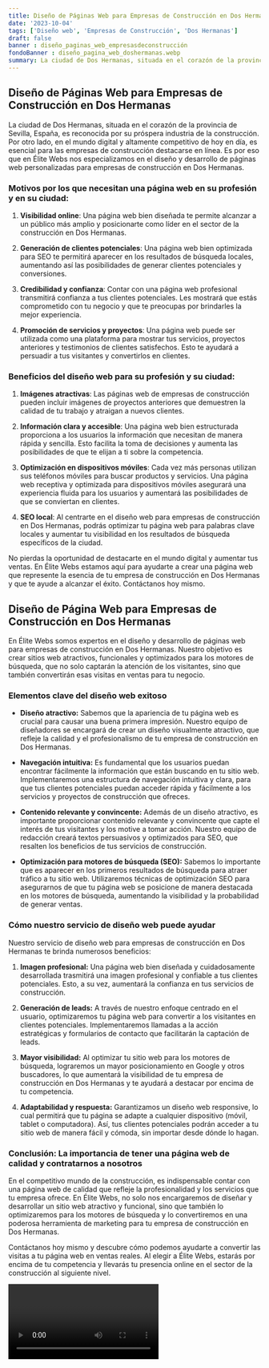 ```yaml
---
title: Diseño de Páginas Web para Empresas de Construcción en Dos Hermanas
date: '2023-10-04'
tags: ['Diseño web', 'Empresas de Construcción', 'Dos Hermanas']
draft: false
banner : diseño_paginas_web_empresasdeconstrucción
fondoBanner : diseño_pagina_web_doshermanas.webp
summary: La ciudad de Dos Hermanas, situada en el corazón de la provincia de Sevilla, España, es reconocida por su próspera industria de la construcción. Por otro lado, en el mundo digital y altamente competitivo de hoy en día, es esencial para las empresas de construcción destacarse en línea. Es por eso que en Élite Webs nos especializamos en el diseño y desarrollo de páginas web personalizadas para empresas de construcción en Dos Hermanas.
---
```


## Diseño de Páginas Web para Empresas de Construcción en Dos Hermanas

La ciudad de Dos Hermanas, situada en el corazón de la provincia de Sevilla, España, es reconocida por su próspera industria de la construcción. Por otro lado, en el mundo digital y altamente competitivo de hoy en día, es esencial para las empresas de construcción destacarse en línea. Es por eso que en Élite Webs nos especializamos en el diseño y desarrollo de páginas web personalizadas para empresas de construcción en Dos Hermanas.

### Motivos por los que necesitan una página web en su profesión y en su ciudad:

1. **Visibilidad online**: Una página web bien diseñada te permite alcanzar a un público más amplio y posicionarte como líder en el sector de la construcción en Dos Hermanas.

2. **Generación de clientes potenciales**: Una página web bien optimizada para SEO te permitirá aparecer en los resultados de búsqueda locales, aumentando así las posibilidades de generar clientes potenciales y conversiones.

3. **Credibilidad y confianza**: Contar con una página web profesional transmitirá confianza a tus clientes potenciales. Les mostrará que estás comprometido con tu negocio y que te preocupas por brindarles la mejor experiencia.

4. **Promoción de servicios y proyectos**: Una página web puede ser utilizada como una plataforma para mostrar tus servicios, proyectos anteriores y testimonios de clientes satisfechos. Esto te ayudará a persuadir a tus visitantes y convertirlos en clientes.

### Beneficios del diseño web para su profesión y su ciudad:

1. **Imágenes atractivas**: Las páginas web de empresas de construcción pueden incluir imágenes de proyectos anteriores que demuestren la calidad de tu trabajo y atraigan a nuevos clientes.

2. **Información clara y accesible**: Una página web bien estructurada proporciona a los usuarios la información que necesitan de manera rápida y sencilla. Esto facilita la toma de decisiones y aumenta las posibilidades de que te elijan a ti sobre la competencia.

3. **Optimización en dispositivos móviles**: Cada vez más personas utilizan sus teléfonos móviles para buscar productos y servicios. Una página web receptiva y optimizada para dispositivos móviles asegurará una experiencia fluida para los usuarios y aumentará las posibilidades de que se conviertan en clientes.

4. **SEO local**: Al centrarte en el diseño web para empresas de construcción en Dos Hermanas, podrás optimizar tu página web para palabras clave locales y aumentar tu visibilidad en los resultados de búsqueda específicos de la ciudad.

No pierdas la oportunidad de destacarte en el mundo digital y aumentar tus ventas. En Élite Webs estamos aquí para ayudarte a crear una página web que represente la esencia de tu empresa de construcción en Dos Hermanas y que te ayude a alcanzar el éxito. Contáctanos hoy mismo.

<GifSeo />

<Cta />

## Diseño de Página Web para Empresas de Construcción en Dos Hermanas

En Élite Webs somos expertos en el diseño y desarrollo de páginas web para empresas de construcción en Dos Hermanas. Nuestro objetivo es crear sitios web atractivos, funcionales y optimizados para los motores de búsqueda, que no solo captarán la atención de los visitantes, sino que también convertirán esas visitas en ventas para tu negocio.

### Elementos clave del diseño web exitoso 

- **Diseño atractivo:** Sabemos que la apariencia de tu página web es crucial para causar una buena primera impresión. Nuestro equipo de diseñadores se encargará de crear un diseño visualmente atractivo, que refleje la calidad y el profesionalismo de tu empresa de construcción en Dos Hermanas.

- **Navegación intuitiva:** Es fundamental que los usuarios puedan encontrar fácilmente la información que están buscando en tu sitio web. Implementaremos una estructura de navegación intuitiva y clara, para que tus clientes potenciales puedan acceder rápida y fácilmente a los servicios y proyectos de construcción que ofreces.

- **Contenido relevante y convincente:** Además de un diseño atractivo, es importante proporcionar contenido relevante y convincente que capte el interés de tus visitantes y los motive a tomar acción. Nuestro equipo de redacción creará textos persuasivos y optimizados para SEO, que resalten los beneficios de tus servicios de construcción.

- **Optimización para motores de búsqueda (SEO):** Sabemos lo importante que es aparecer en los primeros resultados de búsqueda para atraer tráfico a tu sitio web. Utilizaremos técnicas de optimización SEO para asegurarnos de que tu página web se posicione de manera destacada en los motores de búsqueda, aumentando la visibilidad y la probabilidad de generar ventas.

### Cómo nuestro servicio de diseño web puede ayudar

Nuestro servicio de diseño web para empresas de construcción en Dos Hermanas te brinda numerosos beneficios:

1. **Imagen profesional:** Una página web bien diseñada y cuidadosamente desarrollada trasmitirá una imagen profesional y confiable a tus clientes potenciales. Esto, a su vez, aumentará la confianza en tus servicios de construcción.

2. **Generación de leads:** A través de nuestro enfoque centrado en el usuario, optimizaremos tu página web para convertir a los visitantes en clientes potenciales. Implementaremos llamadas a la acción estratégicas y formularios de contacto que facilitarán la captación de leads.

3. **Mayor visibilidad:** Al optimizar tu sitio web para los motores de búsqueda, lograremos un mayor posicionamiento en Google y otros buscadores, lo que aumentará la visibilidad de tu empresa de construcción en Dos Hermanas y te ayudará a destacar por encima de tu competencia.

4. **Adaptabilidad y respuesta:** Garantizamos un diseño web responsive, lo cual permitirá que tu página se adapte a cualquier dispositivo (móvil, tablet o computadora). Así, tus clientes potenciales podrán acceder a tu sitio web de manera fácil y cómoda, sin importar desde dónde lo hagan.

### Conclusión: La importancia de tener una página web de calidad y contratarnos a nosotros

En el competitivo mundo de la construcción, es indispensable contar con una página web de calidad que refleje la profesionalidad y los servicios que tu empresa ofrece. En Élite Webs, no solo nos encargaremos de diseñar y desarrollar un sitio web atractivo y funcional, sino que también lo optimizaremos para los motores de búsqueda y lo convertiremos en una poderosa herramienta de marketing para tu empresa de construcción en Dos Hermanas.

Contáctanos hoy mismo y descubre cómo podemos ayudarte a convertir las visitas a tu página web en ventas reales. Al elegir a Élite Webs, estarás por encima de tu competencia y llevarás tu presencia online en el sector de la construcción al siguiente nivel.

<Video />

<CtaBot job='Empresas de Construcción' city='Dos Hermanas'/>

<Gmaps query='Dos Hermanas+españa+maps' />